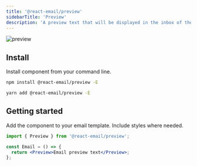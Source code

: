 ```yaml
---
title: '@react-email/preview'
sidebarTitle: 'Preview'
description: 'A preview text that will be displayed in the inbox of the recipient.'
---
```



<img
  className="rounded-md"
  src="/docs/images/components/preview.png"
  alt="preview"
/>

## Install

Install component from your command line.

<CodeGroup>

```sh npm
npm install @react-email/preview -E
```

```sh yarn
yarn add @react-email/preview -E
```

</CodeGroup>

## Getting started

Add the component to your email template. Include styles where needed.

```jsx
import { Preview } from '@react-email/preview';

const Email = () => {
  return <Preview>Email preview text</Preview>;
};
```

<Support />
